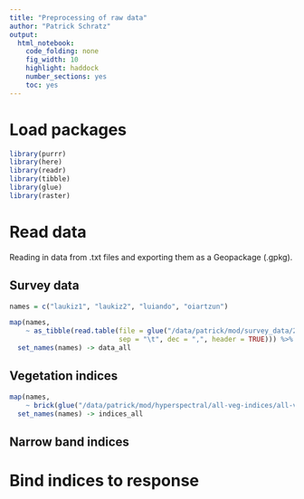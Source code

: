```yaml
---
title: "Preprocessing of raw data"
author: "Patrick Schratz"
output:
  html_notebook:
    code_folding: none
    fig_width: 10
    highlight: haddock
    number_sections: yes
    toc: yes
---
```


# Load packages

```r
library(purrr)
library(here)
library(readr)
library(tibble)
library(glue)
library(raster)
```

# Read data

Reading in data from .txt files and exporting them as a Geopackage (.gpkg).

## Survey data

```r
names = c("laukiz1", "laukiz2", "luiando", "oiartzun")

map(names, 
    ~ as_tibble(read.table(file = glue("/data/patrick/mod/survey_data/2016/{.x}.txt"), 
                           sep = "\t", dec = ",", header = TRUE))) %>% 
  set_names(names) -> data_all
```

## Vegetation indices

```r
map(names,
    ~ brick(glue("/data/patrick/mod/hyperspectral/all-veg-indices/all-veg-indices-{.x}.gri"))) %>% 
  set_names(names) -> indices_all
```

## Narrow band indices

# Bind indices to response
